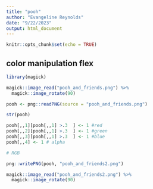 ```yaml
---
title: "pooh"
author: "Evangeline Reynolds"
date: "9/22/2023"
output: html_document
---
```


```r
knitr::opts_chunk$set(echo = TRUE)
```

## color manipulation flex

```r
library(magick)

magick::image_read("pooh_and_friends.png") %>% 
  magick::image_rotate(90)

pooh <- png::readPNG(source = "pooh_and_friends.png")

str(pooh)

pooh[,,1][pooh[,,1] >.3  ] <- 1 #red
pooh[,,2][pooh[,,1] >.3  ] <- 1 #green
pooh[,,3][pooh[,,1] >.3  ] <- 1 #blue
pooh[,,4] <- 1 # alpha

# RGB

png::writePNG(pooh, "pooh_and_friends2.png")

magick::image_read("pooh_and_friends2.png") %>% 
  magick::image_rotate(90)

```

